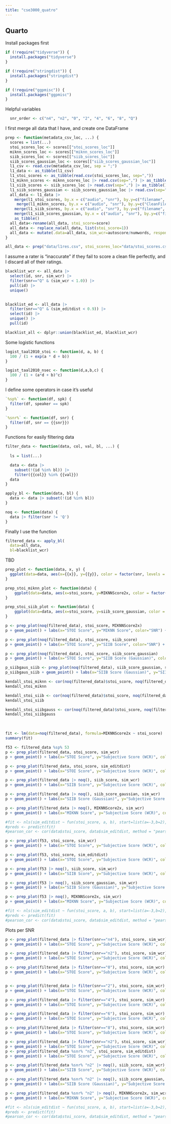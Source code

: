 ```yaml
---
title: "cse3000_quatro"
---
```


## Quarto

Install packages first

```r
if (!require("tidyverse")) {
  install.packages("tidyverse")
}

if (!require("stringdist")) {
  install.packages("stringdist")
}

if (!require("ggpmisc")) {
  install.packages("ggpmisc")
}

```

Helpful variables

```r
  snr_order <- c("n4", "n2", "0", "2", "4", "6", "8", "Q")

```

I first merge all data that I have, and create one DataFrame

```r
prep <- function(metadata_csv_loc, ...) {
  scores = list(...)
  stoi_scores_loc <- scores[["stoi_scores_loc"]]
  miknn_scores_loc <- scores[["miknn_scores_loc"]]
  siib_scores_loc <- scores[["siib_scores_loc"]]
  siib_scores_gaussian_loc <- scores[["siib_scores_gaussian_loc"]]
  l1_csv <- read.csv(metadata_csv_loc, sep = ";")
  l1_data <- as_tibble(l1_csv)
  l1_stoi_scores <- as_tibble(read.csv(stoi_scores_loc, sep=","))
  l1_miknn_scores <- miknn_scores_loc |> read.csv(sep=",") |> as_tibble()
  l1_siib_scores <- siib_scores_loc |> read.csv(sep=",") |> as_tibble()
  l1_siib_scores_gaussian <- siib_scores_gaussian_loc |> read.csv(sep=",") |> as_tibble()
  all_data <- l1_data |> 
    merge(l1_stoi_scores, by.x = c("audio", "snr"), by.y=c("filename", "snr"), all.x=TRUE) |>
     merge(l1_miknn_scores, by.x = c("audio", "snr"), by.y=c("CleanFile", "Degradation"), all.x=TRUE) |>
    merge(l1_siib_scores, by.x = c("audio", "snr"), by.y=c("filename", "snr"), all.x=TRUE) |>
    merge(l1_siib_scores_gaussian, by.x = c("audio", "snr"), by.y=c("filename", "snr"), all.x=TRUE) |>
    as_tibble()
  all_data<-rename(all_data, stoi_score=score)
  all_data <- replace_na(all_data, list(stoi_score=1))
  all_data <- mutate(.data=all_data, sim_wcr=autoscore/numwords, response_lc=tolower(response), target_lc=tolower(target), sim_editdist=stringsim(target_lc,response_lc))
}

all_data <- prep("data/l1res.csv", stoi_scores_loc="data/stoi_scores.csv", miknn_scores_loc="data/miknn_scores.csv", siib_scores_loc="data/siib_scores.csv", siib_scores_gaussian_loc="data/siib_scores_gaussian.csv")

```

I assume a rater is "inaccurate" if they fail to score a clean file perfectly, and I discard all of their ratings.

```r

blacklist_wcr <- all_data |>
  select(id, snr, sim_wcr) |>
  filter(snr=="Q" & (sim_wcr < 1.0)) |>
  pull(id) |>
  unique()
  

blacklist_ed <- all_data |> 
  filter(snr=="Q" & (sim_editdist < 0.9)) |>
  select(id) |>
  unique() |>
  pull(id)

blacklist_all <- dplyr::union(blacklist_ed, blacklist_wcr)
```

Some logistic functions

```r
logist_taal2010_stoi <- function(d, a, b) {
  100 / (1 + exp(a * d + b))
}

logist_taal2010_nsec <- function(d,a,b,c) {
  100 / (1 + (a*d + b)^c)
}
```

I define some operators in case it's useful

```r
`%sp%` <- function(df, spk) {
  filter(df, speaker == spk)
}

`%snr%` <- function(df, snr) {
  filter(df, snr == {{snr}})
}
```

Functions for easily filtering data

```r
filter_data <- function(data, col, val, bl, ...) {
  
  ls = list(...)

  data <- data |> 
    subset(!(id %in% bl)) |>
    filter({{col}} %in% {{val}})
  data
}

apply_bl <- function(data, bl) {
  data <- data |> subset(!(id %in% bl))
}

noq <- function(data) {
  data |> filter(snr != 'Q')
}
```

Finally I use the function

```r
filtered_data <- apply_bl(
  data=all_data, 
  bl=blacklist_wcr)


```

TBD

```r
prep_plot <- function(data, x, y) {
  ggplot(data=data, aes(x={{x}}, y={{y}}, color = factor(snr, levels =   snr_order)))
}

prep_stoi_miknn_plot <- function(data) {
    ggplot(data=data, aes(x=stoi_score, y=MIKNNScore2x, color = factor(snr, levels =   snr_order)))
}

prep_stoi_siib_plot <- function(data) {
    ggplot(data=data, aes(x=stoi_score, y=siib_score_gaussian, color = factor(snr, levels =   snr_order)))
}
```

```r
p <- prep_plot(noq(filtered_data), stoi_score, MIKNNScore2x)
p + geom_point() + labs(x="STOI Score", y="MIKNN Score", color="SNR") + geom_smooth(method = "lm", se = FALSE, formula = y ~ x, color = "red")

p <- prep_plot(noq(filtered_data), stoi_score, siib_score)
p + geom_point() + labs(x="STOI Score", y="SIIB Score", color="SNR") + geom_smooth(method = "lm", se = FALSE, formula = y ~ x, color = "red")

p <- prep_plot(noq(filtered_data), stoi_score, siib_score_gaussian)
p + geom_point() + labs(x="STOI Score", y="SIIB Score (Gaussian)", color="SNR") + geom_smooth(method = "lm", se = FALSE, formula = y ~ x, color = "red")

p_siibgaus_siib <- prep_plot(noq(filtered_data), siib_score_gaussian, siib_score)
p_siibgaus_siib + geom_point() + labs(x="SIIB Score (Gaussian)", y="SIIB Score", color="SNR") + geom_smooth(method = "lm", se = FALSE, formula = y ~ x, color = "red")

kendall_stoi_miknn <- cor(noq(filtered_data)$stoi_score, noq(filtered_data)$MIKNNScore2x, method = "kendall")
kendall_stoi_miknn

kendall_stoi_siib <- cor(noq(filtered_data)$stoi_score, noq(filtered_data)$siib_score, method = "kendall")
kendall_stoi_siib

kendall_stoi_siibgauss <- cor(noq(filtered_data)$stoi_score, noq(filtered_data)$siib_score_gaussian, method = "kendall")
kendall_stoi_siibgauss
```

\

```r
fit <- lm(data=noq(filtered_data), formula=MIKNNScore2x ~ stoi_score)
summary(fit)
```

```r
f53 <- filtered_data %sp% 53
p <- prep_plot(filtered_data, stoi_score, sim_wcr)
p + geom_point() + labs(x="STOI Score", y="Subjective Score (WCR)", color="SNR")

p <- prep_plot(filtered_data, stoi_score, sim_editdist)
p + geom_point() + labs(x="STOI Score", y="Subjective Score (WCR)", color="SNR")

p <- prep_plot(filtered_data |> noq(), siib_score, sim_wcr)
p + geom_point() + labs(x="SIIB Score", y="Subjective Score (WCR)", color="SNR")

p <- prep_plot(filtered_data |> noq(), siib_score_gaussian, sim_wcr)
p + geom_point() + labs(x="SIIB Score (Gaussian)", y="Subjective Score (WCR)", color="SNR")

p <- prep_plot(filtered_data |> noq(), MIKNNScore2x, sim_wcr)
p + geom_point() + labs(x="MIKNN Score", y="Subjective Score (WCR)", color="SNR")

#fit <- nls(sim_editdist ~ fun(stoi_score, a, b), start=list(a=-3,b=2), data=data)
#preds <- predict(fit)
#pearson_cor <- cor(data$stoi_score, data$sim_editdist, method = "pearson")
```

```r

p <- prep_plot(f53, stoi_score, sim_wcr)
p + geom_point() + labs(x="STOI Score", y="Subjective Score (WCR)", color="SNR")

p <- prep_plot(f53, stoi_score, sim_editdist)
p + geom_point() + labs(x="STOI Score", y="Subjective Score (WCR)", color="SNR")

p <- prep_plot(f53 |> noq(), siib_score, sim_wcr)
p + geom_point() + labs(x="SIIB Score", y="Subjective Score (WCR)", color="SNR")

p <- prep_plot(f53 |> noq(), siib_score_gaussian, sim_wcr)
p + geom_point() + labs(x="SIIB Score (Gaussian)", y="Subjective Score (WCR)", color="SNR")

p <- prep_plot(f53 |> noq(), MIKNNScore2x, sim_wcr)
p + geom_point() + labs(x="MIKNN Score", y="Subjective Score (WCR)", color="SNR")

#fit <- nls(sim_editdist ~ fun(stoi_score, a, b), start=list(a=-3,b=2), data=data)
#preds <- predict(fit)
#pearson_cor <- cor(data$stoi_score, data$sim_editdist, method = "pearson")
```

Plots per SNR

```r
p <- prep_plot(filtered_data |> filter(snr=="n4"), stoi_score, sim_wcr)
p + geom_point() + labs(x="STOI Score", y="Subjective Score (WCR)", color="SNR")

p <- prep_plot(filtered_data |> filter(snr=="n2"), stoi_score, sim_wcr)
p + geom_point() + labs(x="STOI Score", y="Subjective Score (WCR)", color="SNR")

p <- prep_plot(filtered_data |> filter(snr=="0"), stoi_score, sim_wcr)
p + geom_point() + labs(x="STOI Score", y="Subjective Score (WCR)", color="SNR")


p <- prep_plot(filtered_data |> filter(snr=="2"), stoi_score, sim_wcr)
p + geom_point() + labs(x="STOI Score", y="Subjective Score (WCR)", color="SNR")

p <- prep_plot(filtered_data |> filter(snr=="4"), stoi_score, sim_wcr)
p + geom_point() + labs(x="STOI Score", y="Subjective Score (WCR)", color="SNR")

p <- prep_plot(filtered_data |> filter(snr=="6"), stoi_score, sim_wcr)
p + geom_point() + labs(x="STOI Score", y="Subjective Score (WCR)", color="SNR")

p <- prep_plot(filtered_data |> filter(snr=="8"), stoi_score, sim_wcr)
p + geom_point() + labs(x="STOI Score", y="Subjective Score (WCR)", color="SNR")

p <- prep_plot(filtered_data |> filter(snr=="n2"), stoi_score, sim_wcr)
p + geom_point() + labs(x="STOI Score", y="Subjective Score (WCR)", color="SNR")
p <- prep_plot(filtered_data %snr% "n2", stoi_score, sim_editdist)
p + geom_point() + labs(x="STOI Score", y="Subjective Score (WCR)", color="SNR")

p <- prep_plot(filtered_data %snr% "n2" |> noq(), siib_score, sim_wcr)
p + geom_point() + labs(x="SIIB Score", y="Subjective Score (WCR)", color="SNR")

p <- prep_plot(filtered_data %snr% "n2" |> noq(), siib_score_gaussian, sim_wcr)
p + geom_point() + labs(x="SIIB Score (Gaussian)", y="Subjective Score (WCR)", color="SNR")

p <- prep_plot(filtered_data %snr% "n2" |> noq(), MIKNNScore2x, sim_wcr)
p + geom_point() + labs(x="MIKNN Score", y="Subjective Score (WCR)", color="SNR")

#fit <- nls(sim_editdist ~ fun(stoi_score, a, b), start=list(a=-3,b=2), data=data)
#preds <- predict(fit)
#pearson_cor <- cor(data$stoi_score, data$sim_editdist, method = "pearson")
```
